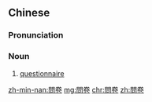 {{also|问卷}}
==Chinese==
{{zh-forms|s=问卷}}

===Pronunciation===
{{zh-pron
|m=wènjuàn
|cat=n
}}

===Noun===
{{zh-noun}}

# [[questionnaire]] {{gloss|form containing a list of questions}}

[[zh-min-nan:問卷]]
[[mg:問卷]]
[[chr:問卷]]
[[zh:問卷]]